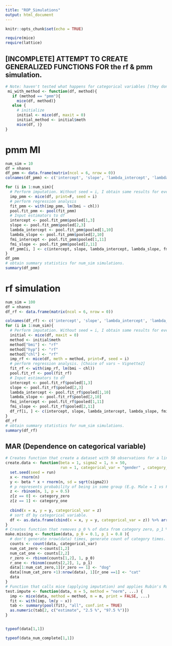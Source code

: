 ```yaml
---
title: "ROP_Simulations"
output: html_document
---
```


```r
knitr::opts_chunk$set(echo = TRUE)
```


```r
require(mice)
require(lattice)

```
## [INCOMPLETE] ATTEMPT TO CREATE GENERALIZED FUNCTIONS FOR the rf & pmm simulation.
```r
# Note: haven't tested what happens for categorical variables [they don't use pmm as default]
 mi_with_method <- function(df, method){
   if (method == "pmm"){
     mice(df, method)}
   else {
     # initialize
     initial <- mice(df, maxit = 0)
     initial_method <- initial$meth
     mice(df, )}
}
```
# pmm MI
```r
num_sim = 10
df = nhanes
df_pmm <- data.frame(matrix(ncol = 6, nrow = 0))
colnames(df_pmm) <- c('intercept', 'slope', 'lambda_intercept', 'lambda_slope', 'fmi_intercept', 'fmi_slope')

for (i in 1:num_sim){
  # Perform imputation. Without seed = i, I obtain same results for every single iteration of for loop.
  imp_pmm <- mice(df, print=F, seed = i)
  # perform regression analysis
  fit_pmm <- with(imp_pmm, lm(bmi ~ chl))
  pool.fit_pmm <- pool(fit_pmm)
  # Input estimators to df
  intercept <- pool.fit_pmm$pooled[1,3]
  slope <- pool.fit_pmm$pooled[2,3]
  lambda_intercept <- pool.fit_pmm$pooled[1,10]
  lambda_slope <- pool.fit_pmm$pooled[2,10]
  fmi_intercept <- pool.fit_pmm$pooled[1,11]
  fmi_slope <- pool.fit_pmm$pooled[2,11]
  df_pmm[i, ] <- c(intercept, slope, lambda_intercept, lambda_slope, fmi_intercept, fmi_slope)
}
df_pmm
# obtain summary statistics for num_sim simulations.
summary(df_pmm)

```



# rf simulation
```r
num_sim = 100
df = nhanes
df_rf <- data.frame(matrix(ncol = 6, nrow = 0))

colnames(df_rf) <- c('intercept', 'slope', 'lambda_intercept', 'lambda_slope', 'fmi_intercept', 'fmi_slope')
for (i in 1:num_sim){
  # Perform imputation. Without seed = i, I obtain same results for every single iteration of for loop.
  initial <- mice(df, maxit = 0)
  method <- initial$meth
  method["bmi"] <- "rf"
  method["hyp"] <- "rf"
  method["chl"] <- "rf"
  imp_rf <- mice(df, meth = method, print=F, seed = i)
  # perform regression analysis. [Choice of vars ~ Vignette2]
  fit_rf <- with(imp_rf, lm(bmi ~ chl))
  pool.fit_rf <- pool(fit_rf)
  # Input estimators to df
  intercept <- pool.fit_rf$pooled[1,3]
  slope <- pool.fit_rf$pooled[2,3]
  lambda_intercept <- pool.fit_rf$pooled[1,10]
  lambda_slope <- pool.fit_rf$pooled[2,10]
  fmi_intercept <- pool.fit_rf$pooled[1,11]
  fmi_slope <- pool.fit_rf$pooled[2,11]
  df_rf[i, ] <- c(intercept, slope, lambda_intercept, lambda_slope, fmi_intercept, fmi_slope)
}
df_rf
# obtain summary statistics for num_sim simulations.
summary(df_rf)
```
## MAR (Dependence on categorical variable)
```r
# Creates function that create a dataset with 50 observations for a linear regression model with a categorical variable.  
create.data <- function(beta = 1, sigma2 = 1, n = 50,
                        run = 1, categorical_var = "gender" , category_one = "M", category_zero = "F") {
  set.seed(seed = run)
  x <- rnorm(n)
  y <- beta * x + rnorm(n, sd = sqrt(sigma2))
  # p represents probability of being in some group (E.g. Male = 1 vs Female = 0)
  z <- rbinom(n, 1, p = 0.5)
  z[z == 0] <- category_zero
  z[z == 1] <- category_one
  
  cbind(x = x, y = y, categorical_var = z)
  # sort df by categorical variable.
  df <- as.data.frame(cbind(x = x, y = y, categorical_var = z)) %>% arrange(categorical_var)
}
# Creates function that removes p_0 % of data from category zero, p_1 % of data from category_one. Note this is effectively MCAR within each group (definition of MAR).
make.missing <- function(data, p_0 = 0.1, p_1 = 0.8 ){
  # don't generate nrow(data) times, generate count of category times.
  counts <- count(data, categorical_var)
  num_cat_zero <-counts[1,2]
  num_cat_one <- counts[2,2]
  r_zero <- rbinom(counts[1,2], 1, p_0)
  r_one <- rbinom(counts[2,2], 1, p_1)
  data[1:num_cat_zero,1][r_zero == 1] <- "dog"
  data[(num_cat_zero +1):nrow(data), 1][r_one ==1] <- "cat"
  data
}
# Function that calls mice (applying imputation) and applies Rubin's Rules, and creates 95% confidence intervals for parameter
test.impute <- function(data, m = 5, method = "norm", ...) {
  imp <- mice(data, method = method, m = m, print = FALSE, ...)
  fit <- with(imp, lm(y ~ x))
  tab <- summary(pool(fit), "all", conf.int = TRUE)
  as.numeric(tab[2, c("estimate", "2.5 %", "97.5 %")])
}
```


```r

```

```r
typeof(data[1,1])

typeof(data_num_complete[1,1])
```

